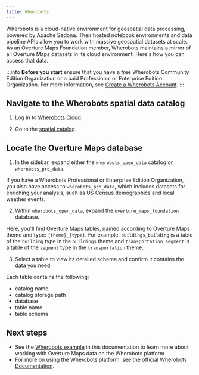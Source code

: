 ```yaml
---
title: Wherobots
---
```


Wherobots is a cloud-native environment for geospatial data processing, powered by Apache Sedona. Their hosted notebook environments and data pipeline APIs allow you to work with massive geospatial datasets at scale. As an Overture Maps Foundation member, Wherobots maintains a mirror of all Overture Maps datasets in its cloud environment. Here's how you can access that data.

:::info
**Before you start** ensure that you have a free Wherobots Community Edition Organization or a paid Professional or Enterprise Edition Organization. For more information, see [Create a Wherobots Account](https://docs.wherobots.com/latest/get-started/create-account/#create-or-join-an-organization).
:::

## Navigate to the Wherobots spatial data catalog

1. Log in to [Wherobots Cloud](https://cloud.wherobots.com/).

2. Go to the [spatial catalog](https://cloud.wherobots.com/spatial-catalog).

## Locate the Overture Maps database

1. In the sidebar, expand either the `wherobots_open_data` catalog or `wherobots_pro_data`. 

If you have a Wherobots Professional or Enterprise Edition Organization, you also have access to `wherobots_pro_data`, which includes datasets for enriching your analysis, such as US Census demographics and local weather events.

2. Within `wherobots_open_data`, expand the `overture_maps_foundation` database.

Here, you'll find Overture Maps tables, named according to Overture Maps theme and type: `{theme}_{type}`. For example, `buildings_building` is a table of the `building` type in the `buildings` theme and `transportation_segment` is a table of the `segment` type in the `transportation` theme. 


3. Select a table to view its detailed schema and confirm it contains the data you need.

Each table contains the following:
- catalog name
- catalog storage path
- database
- table name
- table schema


## Next steps
- See the [Wherobots example](/examples/wherobots/) in this documentation to learn more about working with Overture Maps data on the Wherobots platform
- For more on using the Wherobots platform, see the official [Wherobots Documentation](https://docs.wherobots.com/).

